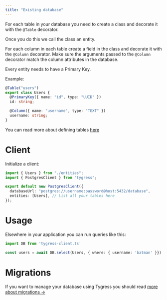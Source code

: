 ```yaml
---
title: "Existing database"
---
```


For each table in your database you need to create a class and decorate it with the `@Table` decorator.

Once you do this we call the class an <Tooltip tip="Classes and decorators that define your schema">entity</Tooltip>.

For each column in each table create a field in the class and decorate it with the `@Column` decorator. Make sure the arguments passed to the `@Column` decorator match the column attributes in the database.

Every <Tooltip tip="Classes and decorators that define your schema">entity</Tooltip> needs to have a <Tooltip tip="Column with a Postgres primary key on it">Primary Key</Tooltip>.

Example:
```typescript /entities/users.ts
@Table("users")
export class Users {
  @PrimaryKey({ name: "id", type: "UUID" })
  id: string;

  @Column({ name: "username", type: "TEXT" })
  username: string;
}
```

You can read more about defining tables [here](/guides/defining-tables)

# Client

Initialize a client:
```typescript tygress-client.ts
import { Users } from "./entities";
import { PostgresClient } from "tygress";

export default new PostgresClient({
  databaseUrl: "postgres://username:password@host:5432/database",
  entities: [Users], // List all your tables here
});
```

# Usage

Elsewhere in your application you can run queries like this:
```typescript index.ts
import DB from 'tygress-client.ts'

const users = await DB.select(Users, { where: { username: 'batman' }})
```

# Migrations

If you want to manage your database using Tygress you should read [more about migrations ->](/guides/migrations)